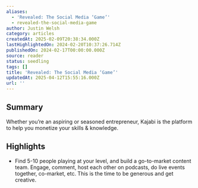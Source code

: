 ```yaml
---
aliases:
  - 'Revealed: The Social Media ‘Game’'
  - revealed-the-social-media-game
author: Justin Welsh
category: articles
createdAt: 2025-02-09T20:38:34.000Z
lastHighlightedOn: 2024-02-20T10:37:26.714Z
publishedOn: 2024-02-17T00:00:00.000Z
source: reader
status: seedling
tags: []
title: 'Revealed: The Social Media ‘Game’'
updatedAt: 2025-04-12T15:55:16.000Z
url: ''
---
```

## Summary

Whether you’re an aspiring or seasoned entrepreneur, Kajabi is the platform to help you monetize your skills & knowledge.

## Highlights

- Find 5-10 people playing at your level, and build a go-to-market content team. Engage, comment, host each other on podcasts, do live events together, co-market, etc. This is the time to be generous and get creative.
